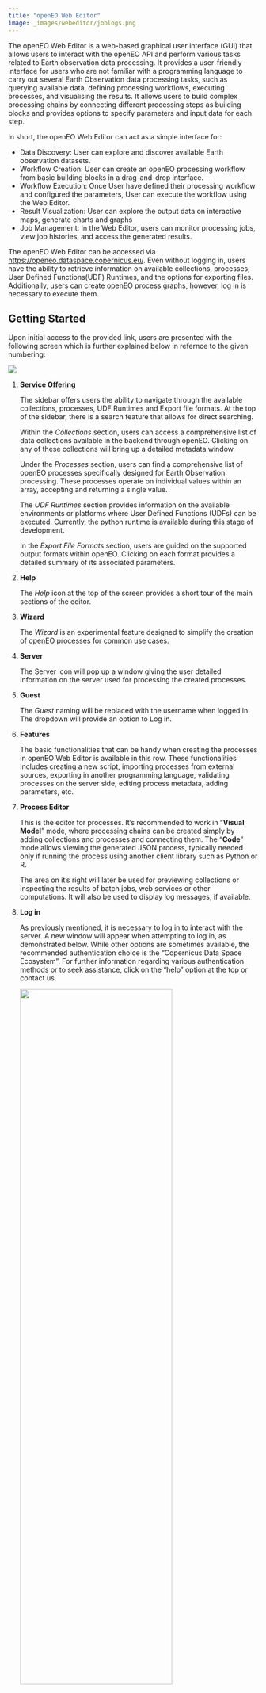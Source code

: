 ```yaml
---
title: "openEO Web Editor"
image: _images/webeditor/joblogs.png
---
```


The openEO Web Editor is a web-based graphical user interface (GUI) that allows users to interact with the openEO API and perform various tasks related to Earth observation data processing. It provides a user-friendly interface for users who are not familiar with a programming language to carry out several Earth Observation data processing tasks, such as querying available data, defining processing workflows, executing processes, and visualising the results. It allows users to build complex processing chains by connecting different processing steps as building blocks and provides options to specify parameters and input data for each step. 

In short, the openEO Web Editor can act as a simple interface for:


* Data Discovery: User can explore and discover available Earth observation datasets.
* Workflow Creation: User can create an openEO processing workflow from basic building blocks in a drag-and-drop interface.
* Workflow Execution: Once User have defined their processing workflow and configured the parameters, User can execute the workflow using the Web Editor. 
* Result Visualization: User can explore the output data on interactive maps, generate charts and graphs 
* Job Management: In the Web Editor, users can monitor processing jobs, view job histories, and access the generated results.

The openEO Web Editor can be accessed via [https://openeo.dataspace.copernicus.eu/](https://openeo.dataspace.copernicus.eu/){target="_blank"}. Even without logging in, users have the ability to retrieve information on available collections, processes, User Defined Functions(UDF) Runtimes, and the options for exporting files. Additionally, users can create openEO process graphs, however, log in is necessary to execute them.

## Getting Started

Upon initial access to the provided link, users are presented with the following screen which is further explained below in refernce to the given numbering:

![](_images/webeditor/webeditor.png)

1. **Service Offering**
   
    The sidebar offers users the ability to navigate through the available collections, processes, UDF Runtimes and Export file formats. At the top of the sidebar, there is a search feature that allows for direct searching. 

    Within the *Collections* section, users can access a comprehensive list of data collections available in the backend through openEO. Clicking on any of these collections will bring up a detailed metadata window.

    Under the *Processes* section, users can find a comprehensive list of openEO processes specifically designed for Earth Observation processing. These processes operate on individual values within an array, accepting and returning a single value.

    The *UDF Runtimes* section provides information on the available environments or platforms where User Defined Functions (UDFs) can be executed. Currently, the python runtime is available during this stage of development.

    In the *Export File Formats* section, users are guided on the supported output formats within openEO. Clicking on each format provides a detailed summary of its associated parameters.

2. **Help**
    
    The *Help* icon at the top of the screen provides a short tour of the main sections of the editor. 

3. **Wizard**

    The *Wizard* is an experimental feature designed to simplify the creation of openEO processes for common use cases.

4. **Server**

    The Server icon will pop up a window giving the user detailed information on the server used for processing the created processes. 

5. **Guest**

    The *Guest* naming will be replaced with the username when logged in. The dropdown will provide an option to Log in.

6. **Features**

    The basic functionalities that can be handy when creating the processes in openEO Web Editor is available in this row. These functionalities includes creating a new script, importing processes from external sources, exporting in another programming language, validating processes on the server side, editing process metadata, adding parameters, etc. 

7. **Process Editor**
   
   This is the editor for processes. It's recommended to work in "**Visual Model**" mode, where processing chains can be created simply by adding collections and processes and connecting them. The "**Code**" mode allows viewing the generated JSON process, typically needed only if running the process using another client library such as Python or R.

   The area on it's right will later be used for previewing collections or inspecting the results of batch jobs, web services or other computations. It will also be used to display log messages, if available.

8.  **Log in**

    As previously mentioned, it is necessary to log in to interact with the server. A new window will appear when attempting to log in, as demonstrated below. While other options are sometimes available, the recommended authentication choice is the "Copernicus Data Space Ecosystem". For further information regarding various authentication methods or to seek assistance, click on the "help" option at the top or contact us.

    <centre><img src="_images/webeditor/editor_login.PNG"  width="80%" height="60%"></centre>
    

## Create a workflow

Based on their applications user can build their model by simple drag and drop method. Some processes may necessitate input parameters, which must be carefully considered. As an illustration, we present a simple case of creating a workflow to calculate NDVI using the Sentinel 2 L2A collection. Three main steps involved in using openEO for Earth Observation data processing is shown below. 

1. Load Collection 
   
    a. To start a task within the openEO web editor, the first step is to search for the necessary collections for analysis. Therefore, verifying that the required collections exist within the openEO database is important. This can be done by exploring or searching the list of available collections from the sidebar of the interface.
    In our example, we want to calculate the Normalized Difference Vegetation Index (NDVI), so the Sentinel 2 L2A collection will be used. So the next step is to drag and drop it into the Process Editor for further operations.
        
    ![](_images/webeditor/drag_collection.png)


    b. Once a collection is loaded, several parameters need to be specified, including the area of interest, temporal extent, and selection of bands. Clicking on `load_collection` opens a window where these parameters can be defined for subsequent processing.
    
        To specify the area of interest, users can choose between generating a bounding box or importing their spatial extent by dragging and dropping GeoJSON or KML files onto the map view. While this example demonstrates the use of a bounding box, it's suggested to experiment with a suitably compact area for testing purposes. Additionally, there is an option labeled "No filter", which includes all data in the datacube.

    ![](_images/webeditor/define_bbox.png)

        Another parameter to consider is the temporal extent, which allows users to restrict the loaded data to a specified time window. It's encouraged to choose a timeframe of 1-2 weeks for testing purposes.

    ![](_images/webeditor/define_temporal.png)

        In our case, for NDVI calculation, we have specifically chosen the Red band (B04) and the Near-Infrared (NIR) band (B08). 
        
    ![](_images/webeditor/define_bands.png)

2. Apply Processes
    
    The next step involves applying essential openEO processes, ranging from straightforward mathematical operations to more complex tasks such spatial or temporal aggregations. 

    In this task, we'll using a specific openEO process called `reduce_dimension` two times to simplify our data cube. First we deal with the various bands and then reduce the temporal dimension.
            
    ![](_images/webeditor/reduce_dimension.png)

    In the initial process, the `reduce_dimension` algorithm is utilised to reduce the band dimension after executing a series of addition, subtraction, and division operations necessary for the NDVI calculation.

    <centre><img src="_images/webeditor/reduce_bands.png"  width="80%" height="60%"></centre>

    Following this, with the same `reduce_dimension` algorithm we eliminate the temporal dimension by selecting the maximum value using the max function.
            
    <centre><img src="_images/webeditor/temporal_reducer.png"  width="80%" height="60%"></centre>


3. Select a format

    As a final step in the workflow creation is to select the output format. 
        
    ![](_images/webeditor/save_process.png)

    Since our workflow eliminated the temporal dimension, we can keep things simple and just save the result as a GeoTiff.

    ![](_images/webeditor/save_as_gtiff.png)


## Execute the workflow

To complete the data analysis process, the final step involves executing the created workflow. This can be done in two ways: synchronously or through batch job-based method. Synchronous method allows the user to download the data directly, whereas batch job-based method enables the user to execute process as a batch. The choice of method depends on the user's preference and the size of the dataset. 

![](_images/webeditor/execute_jobs.png)

In the above figure, the red box includes the two methods possible for executing the process. In this example, I used the synchronus method by directly clicking on *Run now*, which popped up a box in the bottom right corner. 

Once the execution process is completed, the result is automatically saved locally. It can also be visualised in the parallel window as shown in the image below:

![](_images/webeditor/webeditor_result.PNG)


Furthermore, if a Batch Job has been created, its actions can be monitored from the same window.


## Data Download using Wizard

The Wizard feature at the top navigation bar allows easy creation of process graphs for common, basic use cases without having to drag and drop processes as done earlier. 

:::{callout-warning}

This feature is experimental and it's not guaranteed that the generated process graphs are fully functional.

:::

At the time of this documentation release, two cases are currently available through the Wizard feature: direct downloading of data for a selected area and downloading computed spectral indices as shown in the figure below:

![](_images/webeditor/wizard.png)

Users have the option to choose any one of them and enter the necessary parameters as instructed. This method makes the task considerably more straightforward than the previously mentioned workflow creation approach, as the structure is already established and users only need to input the essential parameters.

## Monitor the workflow

When a batch job is created, openEO's logs feature can help with *monitoring and debugging* of workflows. The back-end typically uses this to dump information during data processing that may be relevant for the user (e.g. warnings, resource stats, …). Like many other processes, job logs can be visualized programmatically as well as in the web editor. 

As shown in the following image, users have the option to access the job logs by clicking on the icon located next to the job ID at the bottom of the interface.

![](./_images/webeditor/joblist.png)

When clicking on it, a pane emerges on the right, as shown below:

![](./_images/webeditor/joblogs.png)

Moreover, users can utilize openEO processes like `inspect`. This allows logging of custom information to be displayed in the job logs.
